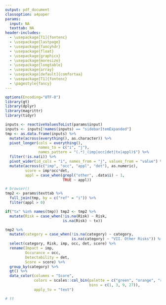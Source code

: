 ```yaml
---
output: pdf_document
classoption: a4paper
params:
  input: NA
  texttab: NA
header-includes:
  - \usepackage[T1]{fontenc}
  - \usepackage{lastpage}
  - \usepackage{fancyhdr}
  - \usepackage{float}
  - \usepackage{graphicx}
  - \usepackage{moresize}
  - \usepackage{longtable}
  - \usepackage{array}
  - \usepackage[default]{comfortaa}
  - \usepackage[T1]{fontenc}
  - \pagestyle{fancy}
---
```


```r
options(Encoding="UTF-8")
library(gt)
library(dplyr)
library(magrittr)
library(tidyr)
```


<!-- Document configuration -->

<!-- path to images -->
<!-- \graphicspath{ {./`r params$dir`} } -->

<!-- table interline -->
\renewcommand{\arraystretch}{1}
\renewcommand{\baselinestretch}{1.5}

<!-- table margins -->
<!-- \setlength{\LTleft}{0pt minus 1000pt} -->
<!-- \setlength{\LTright}{0pt minus 1000pt} -->

<!-- header/footer -->
\fancyhead[R]{Report date: `r Sys.time()`}
\cfoot[\fancyplain{}{}]{\fancyplain{}{}}
\rfoot{\thepage\ of \pageref{LastPage}}
\lfoot{Data entered by `r params$input$au` on `r Sys.Date()`}
\thispagestyle{fancy}

<!-- Report content -->

<!-- Title -->
\begin{minipage}{0.75\textwidth}
  \vspace*{1cm}
  \section{\huge{Risk Based Monitoring Score}}
  \vspace*{0.5cm}
  \subsection{Project: `r params$input$studyname`}
\end{minipage}
\hfill
\begin{minipage}{0.2\textwidth}
  \begin{figure}[H]
    \includegraphics{logo.png}
  \end{figure}
\end{minipage}

<!-- Table -->
\vspace{1cm}
\scriptsize


```r
inputs <- reactiveValuesToList(params$input)
inputs <- inputs[!names(inputs) == "sidebarItemExpanded"]
tmp <- as.data.frame(inputs) %>%
  mutate(across(everything(), as.character)) %>%
  pivot_longer(cols = everything(), 
               names_to = c("i", "j"), 
               names_pattern = "(.*)_(imp|occ|det|tx|appl)$") %>%
  filter(!is.na(i)) %>%
  pivot_wider(id_cols = "i", names_from = "j", values_from = "value") %>%
  mutate(across(c("imp", "occ", "appl", "det"), as.numeric),
         score = imp*occ*det,
         appl = case_when(grepl("other", .data$i) ~ 1,
                          TRUE ~ appl))

# browser()
tmp2 <- params$texttab %>%
  full_join(tmp, by = c("ref" = "i")) %>%
  filter(appl > 0)

if("tx" %in% names(tmp)) tmp2 <- tmp2 %>% 
  mutate(Risk = case_when(!is.na(Risk) ~ Risk,
                          is.na(Risk) ~ tx))

tmp2 %>%
  mutate(category = case_when(!is.na(category) ~ category,
                              is.na(category) ~ "VII. Other Risks")) %>%
  select(category, Risk, imp, occ, det, score) %>%
  rename(Impact = imp,
         Occurance = occ,
         Detectability = det,
         Score = score) %>% 
  group_by(category) %>%
  gt() %>%
  data_color(columns = "Score",
             colors = scales::col_bin(palette = c("green", "orange", "red"),
                                      bins = c(1, 3, 9, 27)),
             apply_to = "text")

# tt
```


\pagebreak
